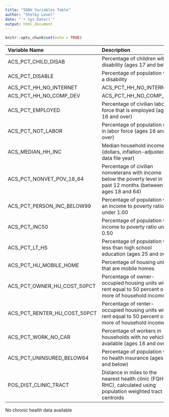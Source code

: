 ```yaml
---
title: "SDOH Variables Table"
author: "Shelby Level"
date: "`r Sys.Date()`"
output: html_document
---
```


```r
knitr::opts_chunk$set(echo = TRUE)
```

| Variable Name                | Description                                                                                                           |
|:-----------------|:-----------------------------------------------------|
| ACS_PCT_CHILD_DISAB          | Percentage of children with a disability (ages 17 and below)                                                          |
| ACS_PCT_DISABLE              | Percentage of population with a disability                                                                            |
| ACS_PCT_HH_NO_INTERNET       | ACS_PCT_HH_NO_INTERNET                                                                                                |
| ACS_PCT_HH_NO_COMP_DEV       | ACS_PCT_HH_NO_COMP_DEV                                                                                                |
| ACS_PCT_EMPLOYED             | Percentage of civilian labor force that is employed (ages 16 and over)                                                |
| ACS_PCT_NOT_LABOR            | Percentage of population not in labor force (ages 16 and over)                                                        |
| ACS_MEDIAN_HH_INC            | Median household income (dollars, inflation-adjusted to data file year)                                               |
| ACS_PCT_NONVET_POV_18_64     | Percentage of civilian nonveterans with income below the poverty level in the past 12 months (between ages 18 and 64) |
| ACS_PCT_PERSON_INC_BELOW99   | Percentage of population with an income to poverty ratio under 1.00                                                   |
| ACS_PCT_INC50                | Percentage of population with income to poverty ratio under 0.50                                                      |
| ACS_PCT_LT_HS                | Percentage of population with less than high school education (ages 25 and over)                                      |
| ACS_PCT_HU_MOBILE_HOME       | Percentage of housing units that are mobile homes                                                                     |
| ACS_PCT_OWNER_HU_COST_50PCT  | Percentage of owner-occupied housing units with rent equal to 50 percent or more of household income                  |
| ACS_PCT_RENTER_HU_COST_50PCT | Percentage of renter-occupied housing units with rent equal to 50 percent or more of household income                 |
| ACS_PCT_WORK_NO_CAR          | Percentage of workers in households with no vehicle available (ages 16 and over)                                      |
| ACS_PCT_UNINSURED_BELOW64    | Percentage of population with no health insurance (ages 64 and below)                                                 |
| POS_DIST_CLINIC_TRACT        | Distance in miles to the nearest health clinic (FQHC, RHC), calculated using population weighted tract centroids      |

No chronic health data available
